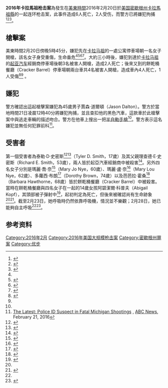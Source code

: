 {{infobox civilian attack
| title = 2016年卡拉馬祖槍擊案
| date = 2016年2月20日
| time-begin = 17:42
| time-end = 22:24
| timezone =[[北美东部时区|EST]]
| location = {{flag|USA}}[[密歇根州|密歇根州]][[卡拉馬祖縣|卡拉馬祖縣]]
| type = [[縱慾殺手|縱慾射擊]]、[[大规模枪击事件|大规模枪击事件]]、{{le|駕車射擊|Drive-by shooting}}
| fatalities = 6人
| injuries = 2人<ref name=NBC>{{cite news |url= http://www.nbcnews.com/news/us-news/kalamazoo-shootings-6-dead-3-wounded-after-random-shootings-michigan-n522946 |title= Kalamazoo Shootings: 6 Dead, 2 Wounded After 'Random' Shootings in Michigan |publisher= [[NBC_News|NBC News]] |date= February 21, 2016 |accessdate= February 21, 2016 |first= Erin |last= Calabrese |first2= Blake |last2= McCoy |first3= Jon |last3= Schuppe |archive-date= 2016-03-03 |archive-url= https://web.archive.org/web/20160303060325/http://www.nbcnews.com/news/us-news/kalamazoo-shootings-6-dead-3-wounded-after-random-shootings-michigan-n522946 |dead-url= no }}</ref>
| motive = 調查中
| perp = 賈森·道爾頓<ref name="woodtv-police-id"/>（Jason Dalton）
| weapons = [[9×19mm魯格彈|9mm]][[單膛室手槍|單膛室手槍]]<ref name=HallMLive>{{cite web|url=http://www.mlive.com/news/kalamazoo/index.ssf/2016/02/4_things_we_know_about_kalamaz.html|title=4 things we know about Kalamazoo mass shooting suspect's gun|work=Michigan Live|date=February 24, 2016|accessdate=February 25, 2016|first=Rex, Jr.|last=Hall|archive-date=2016-03-04|archive-url=https://web.archive.org/web/20160304192533/http://www.mlive.com/news/kalamazoo/index.ssf/2016/02/4_things_we_know_about_kalamaz.html|dead-url=no}}</ref>
}}
'''2016年卡拉馬祖枪击案'''為發生在[[美東時間|美東時間]]2016年2月20日於[[美国|美国]][[密歇根州|密歇根州]][[卡拉馬祖縣|卡拉馬祖縣]]的一起连环枪击案，此事件造成6人死亡，2人受伤，而警方已將嫌犯拘捕<ref name="cnn">{{citeweb|url=http://edition.cnn.com/2016/02/21/us/michigan-kalamazoo-county-shooting-spree/|title=7 dead in Kalamazoo County shooting spree; suspect in custody|author=Joshua Berlinger and Joe Sutton, CNN|date=21 February 2016|work=CNN|accessdate=21 February 2016|archive-date=2016-02-22|archive-url=https://web.archive.org/web/20160222094736/http://edition.cnn.com/2016/02/21/us/michigan-kalamazoo-county-shooting-spree/|dead-url=no}}</ref><ref name="sinclairbroadcastgroup">{{cite web|url=http://wwmt.com/news/local/search-for-suspect-after-multiple-fatal-shootings|title=UPDATE: Fifth Cracker Barrel shooting victim dies, bringing toll to 7|author=Sinclair Broadcast Group|work=WWMT|accessdate=2016-02-21|archive-date=2016-02-22|archive-url=https://web.archive.org/web/20160222080800/http://wwmt.com/news/local/search-for-suspect-after-multiple-fatal-shootings|dead-url=no}}</ref><ref name="nytimes">{{citeweb|url=http://www.nytimes.com/2016/02/22/us/kalamazoo-michigan-random-shootings.html|title=Gunman Kills at Least 7 in Michigan|date=22 February 2016|work=The New York Times|accessdate=21 February 2016|archive-date=2016-02-21|archive-url=https://web.archive.org/web/20160221123418/http://www.nytimes.com/2016/02/22/us/kalamazoo-michigan-random-shootings.html|dead-url=no}}</ref>。

==槍擊案==
美東時間2月20日傍晚5時45分，嫌犯先在[[卡拉马祖_(密歇根州)|卡拉马祖]]的一處公寓停車場朝一名女子開槍，該名女子身受重傷，生命垂危<ref name=HallMLive/><ref name="woodtv-police-id">{{cite news |title= 6 Killed, 2 Injured After Kalamazoo-Area Shooting Spree |url= http://woodtv.com/2016/02/20/multiple-fatally-shot-at-2-locations-in-kalamazoo-co/ |location= Grand Rapids, MI |publisher= [[WOOD-TV|WOOD-TV]] |date= February 20, 2016 |accessdate= February 21, 2016 |archive-date= 2016-02-21 |archive-url= https://web.archive.org/web/20160221215651/http://woodtv.com/2016/02/20/multiple-fatally-shot-at-2-locations-in-kalamazoo-co/ |dead-url= no }}</ref><ref name="fox17">{{cite news |title= 6 Dead in Kalamazoo County Shootings: Suspect Arrested |url= http://fox17online.com/2016/02/20/police-man-randomly-shooting-in-kalamazoo-co-dead/?utm_medium=social&utm_source=twitter_FOX17 |location= Grand Rapids, MI |publisher= [[WXMI-TV|WXMI-TV]] |agency= [[Associated_Press|Associated Press]] |date= February 20, 2016 |accessdate= February 21, 2016 |archive-date= 2016-03-11 |archive-url= https://web.archive.org/web/20160311095535/http://fox17online.com/2016/02/20/police-man-randomly-shooting-in-kalamazoo-co-dead/?utm_medium=social&utm_source=twitter_FOX17 |dead-url= no }}</ref><ref name=WhyToday>{{cite web|url=http://www.usatoday.com/story/news/nation-now/2016/02/21/reports-gunman-kills-least-6-michigan/80694468/|title=After Kalamazoo shootings, the big question: Why?|work=USA Today|date=February 21, 2016|accessdate=February 21, 2016|first=Katrease|last=Stafford|archive-date=2016-02-26|archive-url=https://web.archive.org/web/20160226075715/http://www.usatoday.com/story/news/nation-now/2016/02/21/reports-gunman-kills-least-6-michigan/80694468/|dead-url=no}}</ref>。大約三小時後，嫌犯到達於[[卡拉马祖_(密歇根州)|卡拉马祖]]的[[起亚汽车|起亚汽车]]經銷商停車場後朝3名被害人開槍，造成2人死亡；後來又到{{le|德克薩斯查特鎮區 (密歇根州)|Texas Charter Township, Michigan|德克薩斯查特鎮區}}的餅乾桶餐廳（Cracker Barrel）停車場朝兩台車共4名被害人開槍，造成車內4人死亡，1人受傷<ref>{{cite news |url= https://www.youtube.com/watch?v=Ew0oRK3blLQ |title= Live At Cracker Barrel |location= Kalamazoo, MI |publisher= WWMT-TV |date= February 21, 2016 |via= [[YouTube|YouTube]] |accessdate= 2016-03-04 |archive-date= 2019-02-14 |archive-url= https://web.archive.org/web/20190214150300/https://www.youtube.com/watch?v=Ew0oRK3blLQ |dead-url= no }}</ref><ref name=NBC/> 。

== 嫌犯 ==
警方確認出這起槍擊案嫌犯為45歲男子賈森·道爾頓（Jason Dalton）。警方於當地時間21日凌晨12時40分將嫌犯拘捕，並且查扣他的黑色{{le|雪佛蘭HHR|Chevy HHR}}汽車，這款車於此槍擊案中與逃走車輛的描述吻合。警方在他車上搜出一把[[半自動手槍|半自動手槍]]<ref name="woodtv-police-id"/>。警方表示這名嫌犯並無任何犯罪前科<ref>[http://abcnews.go.com/US/wireStory/latest-police-id-suspect-fatal-michigan-shootings-37093030 The Latest: Police ID Suspect in Fatal Michigan Shootings] {{Wayback|url=http://abcnews.go.com/US/wireStory/latest-police-id-suspect-fatal-michigan-shootings-37093030 |date=20160221183345 }}, [[ABC_News|ABC News]], February 21, 2016</ref>。

== 受害者 ==
第一個受害者為泰勒·D·史密斯<ref>{{cite news |url= http://www.mlive.com/news/kalamazoo/index.ssf/2016/02/mattawan_high_school_senior_a.html |title= High School Senior from Mattawan Killed in Kalamazoo Mass Shootings |date= February 21, 2016 |work= MLive |first= Emily |last= Monacelli |accessdate= February 21, 2016 |archive-date= 2016-03-03 |archive-url= https://web.archive.org/web/20160303042332/http://www.mlive.com/news/kalamazoo/index.ssf/2016/02/mattawan_high_school_senior_a.html |dead-url= no }}</ref><ref>{{cite news |url= http://www.abc10.com/news/local/kalamazoo-vigil-to-honor-shooting-victims/50019721 |location= Walker, MI |publisher= WZZM-TV |date= February 21, 2016 |title= Kalamazoo Vigil Honoring Shooting Victims |accessdate= February 21, 2016 |archive-date= 2016-03-02 |archive-url= https://web.archive.org/web/20160302051813/http://www.abc10.com/news/local/kalamazoo-vigil-to-honor-shooting-victims/50019721 |dead-url= no }}</ref>（Tyler D. Smith，17歲）及其父親理查德·E·史密斯（Richard E. Smith，53歲），兩人皆於起亞汽車經銷商中被殺害<ref>{{cite news |url= http://www.buzzfeed.com/claudiakoerner/these-are-the-victims-of-the-kalamazoo-michigan-shootings#.mr4xzD6eQW |title= These Are the Victims of the Kalamazoo, Michigan Shootings |first= Claudia |last= Koerner |work= Buzzfeed |date= February 21, 2016 |accessdate= February 21, 2016 |archive-date= 2016-03-01 |archive-url= https://web.archive.org/web/20160301135325/http://www.buzzfeed.com/claudiakoerner/these-are-the-victims-of-the-kalamazoo-michigan-shootings#.mr4xzD6eQW |dead-url= no }}</ref>。另外四名女子分別是瑪麗·喬·奈<ref>{{cite news |url= http://www.freep.com/story/news/local/michigan/2016/02/21/kalamazoo-victim-retired-teacher/80702118/ |title= One Kalamazoo Victim a Battle Creek Retired Teacher |work= Detroit Free Press |date= February 21, 2016 |first= Jennifer |last= Bowman |accessdate= February 21, 2016 |archive-date= 2016-03-02 |archive-url= https://web.archive.org/web/20160302212214/http://www.freep.com/story/news/local/michigan/2016/02/21/kalamazoo-victim-retired-teacher/80702118/ |dead-url= no }}</ref>（Mary Jo Nye，60歲）、瑪麗·盧·奈<ref>{{cite news |url= http://www.vox.com/2016/2/21/11081818/kalamazoo-michigan-shootings-jason-brian-dalton |work= Vox |date= February 21, 2016 |title= Kalamazoo, Michigan, Shootings: What We Know |first= German |last= Lopez |accessdate= February 21, 2016 |archive-date= 2016-03-04 |archive-url= https://web.archive.org/web/20160304195340/http://www.vox.com/2016/2/21/11081818/kalamazoo-michigan-shootings-jason-brian-dalton |dead-url= no }}</ref>（Mary Lou Nye，62歲）、多蘿西·布朗<ref>{{cite press release |url= http://www.michigan.gov/msp/0,4643,7-123-58995_72487-377378--,00.html |title= Kalamazoo Shooting Update |publisher= Michigan State Police |date= February 21, 2016 |accessdate= February 21, 2016 |archive-date= 2016-03-03 |archive-url= https://web.archive.org/web/20160303073509/http://www.michigan.gov/msp/0,4643,7-123-58995_72487-377378--,00.html |dead-url= no }}</ref>（Dorothy Brown，74歲）以及芭芭拉·霍桑<ref>{{cite news |url= http://fox17online.com/2016/02/21/victims-kalamazoo-shooting/ |title= What We Know So Far: Kalamazoo Shooting Victims |first= Bob |last= Brenzing |location= Grand Rapids, MI |publisher= WXMI-TV |date= February 21, 2016 |accessdate= February 21, 2016 |archive-date= 2016-03-05 |archive-url= https://web.archive.org/web/20160305160533/http://fox17online.com/2016/02/21/victims-kalamazoo-shooting/ |dead-url= no }}</ref>（Barbara Hawthorne，68歲）皆於餅乾桶餐廳（Cracker Barrel）中被殺害。當時在餅乾桶餐廳與四名女子在一起的14歲女孩阿碧潔爾·科普夫（Abigail Kopf），其頭部被子彈射中<ref name=battlecreekenquirer>{{cite web|url=http://www.battlecreekenquirer.com/story/news/local/2016/02/22/parents-abigail-kopf-she-did-not-deserve/80779376/|title=Parents of Abigail Kopf: 'She did not deserve this'|first=Jennifer|last=Bowman|work=Battle Creek Enquirer|date=February 24, 2016|accessdate=February 25, 2016}}</ref>，起初判定為死亡，但後來被確認尚有生命跡象<ref name="woodtv-police-id"/><ref name="rt">{{cite news |title= 6 Killed, 2 Injured, in Kalamazoo Shooting Spree as Driver Targets 'Random' Victims |url= https://www.rt.com/usa/333151-michigan-random-shooting-victims/ |work= [[Russia_Today|Russia Today]] |date= February 21, 2016 |accessdate= February 21, 2016 |archive-date= 2016-02-21 |archive-url= https://web.archive.org/web/20160221080953/https://www.rt.com/usa/333151-michigan-random-shooting-victims/ |dead-url= yes }}</ref>。截至2月23日，她呼吸時仍然依靠呼吸機，情況並不樂觀；2月28日，她已能夠自主呼吸<ref name=battlecreekenquirer/><ref>{{cite news |url=http://www.ajc.com/news/news/national/14-year-old-kalamazoo-shooting-victims-condition-i/nqZb4/ |publisher=''Atlanta Journal-Constitution'' |date=February 28, 2016 |title=14-year-old Kalamazoo shooting victim's condition improves |accessdate=February 28, 2016 |archive-date=2016-03-03 |archive-url=https://web.archive.org/web/20160303005251/http://www.ajc.com/news/news/national/14-year-old-kalamazoo-shooting-victims-condition-i/nqZb4/ |dead-url=no }}</ref>。

== 参考资料 ==
{{Reflist|2}}

[[Category:2016年2月|Category:2016年2月]]
[[Category:2016年美国大规模枪击案|Category:2016年美国大规模枪击案]]
[[Category:密歇根州罪案|Category:密歇根州罪案]]
[[Category:优步|Category:优步]]
